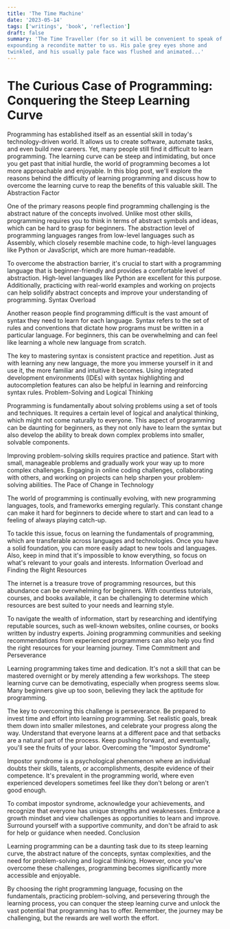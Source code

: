 ```yaml
---
title: 'The Time Machine'
date: '2023-05-14'
tags: ['writings', 'book', 'reflection']
draft: false
summary: 'The Time Traveller (for so it will be convenient to speak of him) was
expounding a recondite matter to us. His pale grey eyes shone and
twinkled, and his usually pale face was flushed and animated...'
---
```


# The Curious Case of Programming: Conquering the Steep Learning Curve

Programming has established itself as an essential skill in today's technology-driven world. It allows us to create software, automate tasks, and even build new careers. Yet, many people still find it difficult to learn programming. The learning curve can be steep and intimidating, but once you get past that initial hurdle, the world of programming becomes a lot more approachable and enjoyable. In this blog post, we'll explore the reasons behind the difficulty of learning programming and discuss how to overcome the learning curve to reap the benefits of this valuable skill.
The Abstraction Factor

One of the primary reasons people find programming challenging is the abstract nature of the concepts involved. Unlike most other skills, programming requires you to think in terms of abstract symbols and ideas, which can be hard to grasp for beginners. The abstraction level of programming languages ranges from low-level languages such as Assembly, which closely resemble machine code, to high-level languages like Python or JavaScript, which are more human-readable.

To overcome the abstraction barrier, it's crucial to start with a programming language that is beginner-friendly and provides a comfortable level of abstraction. High-level languages like Python are excellent for this purpose. Additionally, practicing with real-world examples and working on projects can help solidify abstract concepts and improve your understanding of programming.
Syntax Overload

Another reason people find programming difficult is the vast amount of syntax they need to learn for each language. Syntax refers to the set of rules and conventions that dictate how programs must be written in a particular language. For beginners, this can be overwhelming and can feel like learning a whole new language from scratch.

The key to mastering syntax is consistent practice and repetition. Just as with learning any new language, the more you immerse yourself in it and use it, the more familiar and intuitive it becomes. Using integrated development environments (IDEs) with syntax highlighting and autocompletion features can also be helpful in learning and reinforcing syntax rules.
Problem-Solving and Logical Thinking

Programming is fundamentally about solving problems using a set of tools and techniques. It requires a certain level of logical and analytical thinking, which might not come naturally to everyone. This aspect of programming can be daunting for beginners, as they not only have to learn the syntax but also develop the ability to break down complex problems into smaller, solvable components.

Improving problem-solving skills requires practice and patience. Start with small, manageable problems and gradually work your way up to more complex challenges. Engaging in online coding challenges, collaborating with others, and working on projects can help sharpen your problem-solving abilities.
The Pace of Change in Technology

The world of programming is continually evolving, with new programming languages, tools, and frameworks emerging regularly. This constant change can make it hard for beginners to decide where to start and can lead to a feeling of always playing catch-up.

To tackle this issue, focus on learning the fundamentals of programming, which are transferable across languages and technologies. Once you have a solid foundation, you can more easily adapt to new tools and languages. Also, keep in mind that it's impossible to know everything, so focus on what's relevant to your goals and interests.
Information Overload and Finding the Right Resources

The internet is a treasure trove of programming resources, but this abundance can be overwhelming for beginners. With countless tutorials, courses, and books available, it can be challenging to determine which resources are best suited to your needs and learning style.

To navigate the wealth of information, start by researching and identifying reputable sources, such as well-known websites, online courses, or books written by industry experts. Joining programming communities and seeking recommendations from experienced programmers can also help you find the right resources for your learning journey.
Time Commitment and Perseverance

Learning programming takes time and dedication. It's not a skill that can be mastered overnight or by merely attending a few workshops. The steep learning curve can be demotivating, especially when progress seems slow. Many beginners give up too soon, believing they lack the aptitude for programming.

The key to overcoming this challenge is perseverance. Be prepared to invest time and effort into learning programming. Set realistic goals, break them down into smaller milestones, and celebrate your progress along the way. Understand that everyone learns at a different pace and that setbacks are a natural part of the process. Keep pushing forward, and eventually, you'll see the fruits of your labor.
Overcoming the "Impostor Syndrome"

Impostor syndrome is a psychological phenomenon where an individual doubts their skills, talents, or accomplishments, despite evidence of their competence. It's prevalent in the programming world, where even experienced developers sometimes feel like they don't belong or aren't good enough.

To combat impostor syndrome, acknowledge your achievements, and recognize that everyone has unique strengths and weaknesses. Embrace a growth mindset and view challenges as opportunities to learn and improve. Surround yourself with a supportive community, and don't be afraid to ask for help or guidance when needed.
Conclusion

Learning programming can be a daunting task due to its steep learning curve, the abstract nature of the concepts, syntax complexities, and the need for problem-solving and logical thinking. However, once you've overcome these challenges, programming becomes significantly more accessible and enjoyable.

By choosing the right programming language, focusing on the fundamentals, practicing problem-solving, and persevering through the learning process, you can conquer the steep learning curve and unlock the vast potential that programming has to offer. Remember, the journey may be challenging, but the rewards are well worth the effort.

